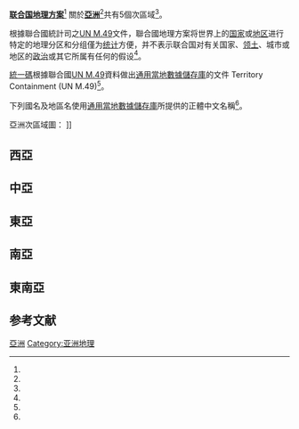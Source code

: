 {{noteTA
|1=zh:阿曼;zh-cn:阿曼;zh-tw:阿曼王國;zh-hk:阿曼;
|1=zh:也門;zh-cn:也門;zh-tw:葉門;zh-hk:也門;
}}

<!--根據CLDR 27.0.1-->

'''[[联合国地理方案|联合国地理方案]]'''<REF name="國際貿易局"/> 關於'''[[亞洲|亞洲]]'''<REF name="Lele2012"/>共有5個次區域<REF name="AutoOE-1"/>。

根據聯合國統計司之[[UN_M.49|UN M.49]]文件，聯合國地理方案将世界上的[[国家|国家]]或[[地区|地区]]进行特定的地理分区和分组僅为[[统计|统计]]方便，并不表示联合国对有关国家、[[领土|领土]]、城市或地区的[[政治|政治]]或其它所属有任何的假设<REF name="UN M.49"/>。

[[統一碼|統一碼]]根據聯合國[[UN_M.49|UN M.49]]資料做出[[通用當地數據儲存庫|通用當地數據儲存庫]]的文件 Territory Containment (UN M.49)<REF name="CLDR"/>。

下列國名及地區名使用[[通用當地數據儲存庫|通用當地數據儲存庫]]所提供的正體{{Verify source}}中文名稱<REF name="CLDR"/>。

亞洲次區域圖：
{{legend|#f5d479|西亞}}
{{legend|#7382b3|中亞}}
{{legend|#df8f87|東亞}}
{{legend|#8aa678|南亞}}
{{legend|#ad7fa8|東南亞}}
]]

==西亞==
{{main|西亞}}
{{columns-list|4|
*[[阿拉伯聯合大公國|阿拉伯聯合大公國]]
*[[亞美尼亞|亞美尼亞]]
*[[亞塞拜然|亞塞拜然]]
*[[巴林|巴林]]
*[[賽普勒斯|賽普勒斯]]
*[[喬治亞共和國|喬治亞共和國]]
*[[以色列|以色列]]
*[[伊拉克|伊拉克]]
*[[約旦|約旦]]
*[[科威特|科威特]]
*[[黎巴嫩|黎巴嫩]]
*[[阿曼王國|阿曼王國]]
*[[巴勒斯坦|巴勒斯坦]]
*[[卡達|卡達]]
*[[沙烏地阿拉伯|沙烏地阿拉伯]]
*[[敘利亞|敘利亞]]
*[[土耳其|土耳其]]
*[[葉門|葉門]]
}}

==中亞==
{{main|中亞}}
{{columns-list|4|
*[[土庫曼|土庫曼]]
*[[塔吉克斯坦|塔吉克]]
*[[吉爾吉斯|吉爾吉斯]]
*[[哈薩克|哈薩克]]
*[[烏茲別克|烏茲別克]]
}}

==東亞==
{{main|東亞}}
{{columns-list|4|
*[[中華人民共和國|中華人民共和國]]
*[[香港|香港]]
*[[日本|日本]]
*[[北韓|北韓]]{{可疑|因为明显的错误，我发现了更明显的错误|reason=如果真是一个根据联合国的资料库，不会出现这种错误|date=2018年11月}}
*[[南韓|南韓]]
*[[蒙古|蒙古]]
*[[澳門|澳門]]
*[[台灣|台灣]]<REF name="AutoOE-1"/><REF name="lloyds"/><REF name="APRICOT"/><REF name="Human-Computer Interaction"/><REF name="AutoOE-2"/><ref name="Note1"/>
}}

==南亞==
{{main|南亞}}
{{columns-list|4|
*[[阿富汗|阿富汗]]
*[[孟加拉|孟加拉]]
*[[不丹|不丹]]
*[[印度|印度]]
*[[伊朗|伊朗]]
*[[斯里蘭卡|斯里蘭卡]]
*[[馬爾地夫|馬爾地夫]]
*[[尼泊爾|尼泊爾]]
*[[巴基斯坦|巴基斯坦]]
}}

==東南亞==
{{main|東南亞}}
{{columns-list|4|
*[[汶萊|汶萊]]
*[[印尼|印尼]]
*[[柬埔寨|柬埔寨]]
*[[寮國|寮國]]
*[[緬甸|緬甸]]
*[[馬來西亞|馬來西亞]]
*[[菲律賓|菲律賓]]
*[[新加坡|新加坡]]
*[[泰國|泰國]]
*[[東帝汶|東帝汶]]
*[[越南|越南]]
}}

== 参考文献 ==
{{Reflist
|refs=
<ref name="國際貿易局">{{cite web| author=國際貿易局|title=大波羅的海國家整體經貿情勢概況|quote=歐洲大陸地理次區域有很多種分法，若按聯合國M49分類編碼所設計的《聯合國地理方案》(United Nations geoscheme)，可將大波羅的海國家分成北歐、東歐兩大地理....|language=zh-tw |url = http://www.trade.gov.tw/App_Ashx/File.ashx?FilePath=../Files/Doc/ad8006e8-f7e6-4364-88ee-8d934ff6e578.doc}}</ref>

<ref name="Lele2012">{{cite book |author=Ajey Lele |title=Asian Space Race: Rhetoric or Reality?|url = http://books.google.com/books?id=chtAqyOp9OEC&pg=PA8 |date=20 October 2012|publisher=Springer Science & Business Media|isbn=978-81-322-0733-7|page=8|quote=The best option to identify the states from Asia could be use the United Nations (UN) geoscheme for Asia.  }}</ref>


<ref name="AutoOE-1">{{cite journal |author=구동회 ( Dong Hoe Koo ) |date=2013 |title=A Case Study on the Classification Systems of World Regions: Characteristics and Implications(세계지역구분체계에 관한 사례 연구: 특성과 함의)|url= https://www.happycampus.com/doc/12322660/|journal=National Geographic Society (formerly the Korea Institute of Geography Education) 국토지리학회(구 한국지리교육학회) |publisher= |volume= 47|issue=4 |pages=415-426 |doi= |access-date=5 September 2015|language=ko}}</ref>

<ref name="UN M.49">{{Cite web |url = http://unstats.un.org/unsd/methods/m49/m49.htm  |title = Standard Country or Area Codes for Statistical Use |accessdate=2014-03-31 |author=聯合國統計司 |publisher= 聯合國統計司|language=en }}</ref>

<ref name="CLDR">{{Cite web |url = http://www.unicode.org/cldr/charts/latest/supplemental/territory_containment_un_m_49.html  |title =(Territory ContainmentUN M.49) |accessdate=2015-09-07 |author=[[Unicode|Unicode]] |date = 2013-10-31|publisher= [[Unicode|Unicode]]|language=en }}</ref>

<ref name="Note1">[[萬國碼|萬國碼]][[Unicode|Unicode]]根據聯合國[[UN_M.49|UN M.49]]資料做出{{link-en|通用區域資料庫|CLDR}}的文件[http://unicode.org/repos/cldr-tmp/trunk/diff/supplemental/territory_containment_un_m_49.html Territory Containment (UN M.49)]以及{{link-en|自然地球|Natural Earth}}圖庫中有關台灣的[[联合国地理方案|联合国地理方案]]分區則均標其為[[亞洲|亞洲]]、[[東亞|東亞]]。</ref>

<ref name="lloyds">[http://www.lloyds.com/~/media/Files/The%20Market/Operating%20at%20Lloyds/Solvency%20II/SIIGeographicaldiversificationv4.doc  Geographical diversification and Solvency II: A proposal by Lloyd’s ] {{webarchive|url=https://web.archive.org/web/20140413130100/http://www.lloyds.com/~/media/Files/The%20Market/Operating%20at%20Lloyds/Solvency%20II/SIIGeographicaldiversificationv4.doc |date=2014-04-13 }}</ref>

<ref name="APRICOT"> APRICOT (conference) includes Taiwan in East Asia. [https://www.apricot.net/countries.html Countries in APRICOT's Region] {{webarchive|url=https://web.archive.org/web/20140413141318/https://www.apricot.net/countries.html |date=2014-04-13 }}</ref>

<ref name="Human-Computer Interaction">[http://athernawaz.com/wp-content/uploads/2013/10/Ijhci2013.pdf Website Usability in Asia ‘from Within’: An Overview of a Decade of Literature] International Journal of Human-Computer Interaction, vol. 29, issue 4 (2013), pp. 256-273.</ref>

<ref name="AutoOE-2">{{Cite journal| doi = 10.3389/fpsyt.2011.00084| issn = 1664-0640| volume = 2| last1 = Hodgkins| first1 = Paul| last2 = Arnold| first2 = L. Eugene| last3 = Shaw| first3 = Monica| last4 = Caci| first4 = Hervé| last5 = Kahle| first5 = Jennifer| last6 = Woods| first6 = Alisa G| last7 = Young| first7 = Susan| title = A Systematic Review of Global Publication Trends Regarding Long-Term Outcomes of ADHD| journal = Frontiers in Psychiatry| accessdate = 2015-09-04| date = 2012| url = http://journal.frontiersin.org/article/10.3389/fpsyt.2011.00084/abstract}}</ref>
}}

[[Category:聯合國地理方案|亞洲]]
[[Category:亚洲地理|Category:亚洲地理]]